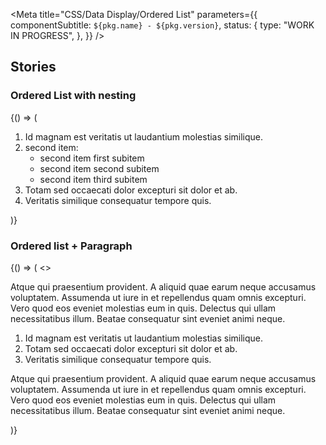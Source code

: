 

<Meta
  title="CSS/Data Display/Ordered List"
  parameters={{
    componentSubtitle: `${pkg.name} - ${pkg.version}`,
    status: {
      type: "WORK IN PROGRESS",
    },
  }}
/>

<Description markdown={readme} />

## Stories

### Ordered List with nesting

<Canvas>
  <Story name="Ordered list">
    {() => (
      <ol class="denhaag-ordered-list">
        <li>Id magnam est veritatis ut laudantium molestias similique.</li>
        <li>
          second item:
          <ul class="denhaag-unordered-list denhaag-unordered-list--lower-alpha">
            <li>second item first subitem</li>
            <li>second item second subitem</li>
            <li>second item third subitem</li>
          </ul>
        </li>
        <li>Totam sed occaecati dolor excepturi sit dolor et ab.</li>
        <li>Veritatis similique consequatur tempore quis.</li>
      </ol>
    )}
  </Story>
</Canvas>

### Ordered list + Paragraph

<Canvas>
  <Story name="Ordered list + Paragraph">
    {() => (
      <>
        <p class="utrecht-paragraph">
          Atque qui praesentium provident. A aliquid quae earum neque accusamus voluptatem. Assumenda ut iure in et
          repellendus quam omnis excepturi. Vero quod eos eveniet molestias eum in quis. Delectus qui ullam
          necessitatibus illum. Beatae consequatur sint eveniet animi neque.
        </p>
        <ol class="denhaag-ordered-list">
          <li>Id magnam est veritatis ut laudantium molestias similique.</li>
          <li>Totam sed occaecati dolor excepturi sit dolor et ab.</li>
          <li>Veritatis similique consequatur tempore quis.</li>
        </ol>
        <p class="utrecht-paragraph">
          Atque qui praesentium provident. A aliquid quae earum neque accusamus voluptatem. Assumenda ut iure in et
          repellendus quam omnis excepturi. Vero quod eos eveniet molestias eum in quis. Delectus qui ullam
          necessitatibus illum. Beatae consequatur sint eveniet animi neque.
        </p>
      </>
    )}
  </Story>
</Canvas>
